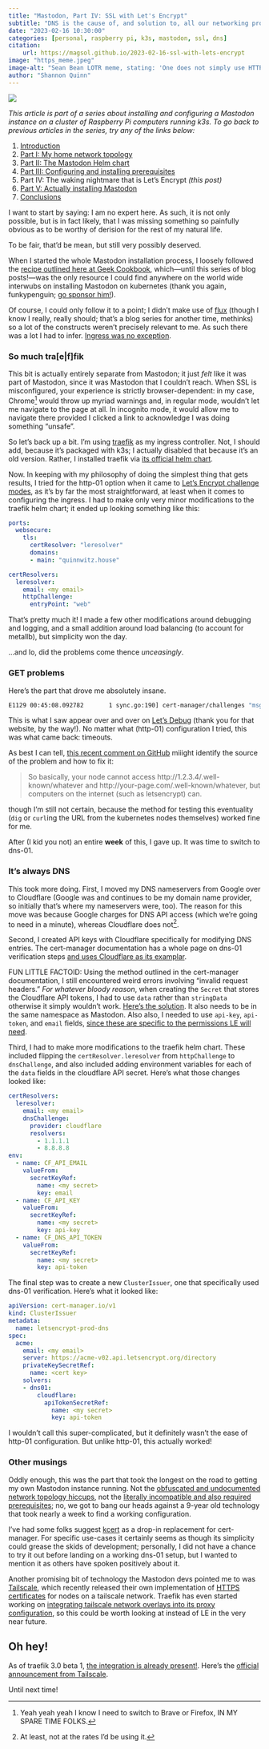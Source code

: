 ```yaml
---
title: "Mastodon, Part IV: SSL with Let's Encrypt"
subtitle: "DNS is the cause of, and solution to, all our networking problems"
date: "2023-02-16 10:30:00"
categories: [personal, raspberry pi, k3s, mastodon, ssl, dns]
citation:
    url: https://magsol.github.io/2023-02-16-ssl-with-lets-encrypt
image: "https_meme.jpeg"
image-alt: "Sean Bean LOTR meme, stating: 'One does not simply use HTTPS when it doesn't work' (obtained from imgflip)."
author: "Shannon Quinn"
---
```

![](https_meme.jpeg){.preview-image fig-alt="Sean Bean LOTR meme, stating: 'One does not simply use HTTPS when it doesn't work' (obtained from imgflip)."}

_This article is part of a series about installing and configuring a Mastodon instance on a cluster of Raspberry Pi computers running k3s. To go back to previous articles in the series, try any of the links below:_

 1. [Introduction](../2023-01-20-mastodon-instance-k3s-rpi-introduction/index.qmd)
 2. [Part I: My home network topology](../2023-01-23-mastodon-home-network-topology/index.qmd)
 3. [Part II: The Mastodon Helm chart](../2023-01-25-mastodon-helm-chart/index.qmd)
 4. [Part III: Configuring and installing prerequisites](../2023-02-09-configuring-and-installing-prereqs/index.qmd)
 5. Part IV: The waking nightmare that is Let's Encrypt _(this post)_
 6. [Part V: Actually installing Mastodon](../2023-02-24-installing-and-configuring-mastodon/index.qmd)
 7. [Conclusions](../2023-02-28-mastodon-conclusions/index.qmd)

I want to start by saying: I am no expert here. As such, it is not only possible, but is in fact likely, that I was missing something so painfully obvious as to be worthy of derision for the rest of my natural life.

To be fair, that'd be mean, but still very possibly deserved.

When I started the whole Mastodon installation process, I loosely followed the [recipe outlined here at Geek Cookbook](https://geek-cookbook.funkypenguin.co.nz/recipes/kubernetes/mastodon/), which---until this series of blog posts!---was the only resource I could find anywhere on the world wide interwubs on installing Mastodon on kubernetes (thank you again, funkypenguin; [go sponsor him!](https://github.com/sponsors/funkypenguin)).

Of course, I could only follow it to a point; I didn't make use of [flux](https://geek-cookbook.funkypenguin.co.nz/kubernetes/deployment/flux/) (though I know I really, really should; that's a blog series for another time, methinks) so a lot of the constructs weren't precisely relevant to me. As such there was a lot I had to infer. [Ingress was no exception](https://geek-cookbook.funkypenguin.co.nz/kubernetes/ingress/).

### So much tra[e|f]fik

This bit is actually entirely separate from Mastodon; it just _felt_ like it was part of Mastodon, since it was Mastodon that I couldn't reach. When SSL is misconfigured, your experience is strictly browser-dependent: in my case, Chrome^[Yeah yeah yeah I know I need to switch to Brave or Firefox, IN MY SPARE TIME FOLKS.] would throw up myriad warnings and, in regular mode, wouldn't let me navigate to the page at all. In incognito mode, it would allow me to navigate there provided I clicked a link to acknowledge I was doing something "unsafe".

So let's back up a bit. I'm using [traefik](https://traefik.io/) as my ingress controller. Not, I should add, because it's packaged with k3s; I actually disabled that because it's an old version. Rather, I installed traefik via [its official helm chart](https://github.com/traefik/traefik-helm-chart).

Now. In keeping with my philosophy of doing the simplest thing that gets results, I tried for the http-01 option when it came to [Let's Encrypt challenge modes](https://letsencrypt.org/docs/challenge-types/), as it's by far the most straightforward, at least when it comes to configuring the ingress. I had to make only very minor modifications to the traefik helm chart; it ended up looking something like this:

```.yaml
ports:
  websecure:
    tls:
      certResolver: "leresolver"
      domains:
      - main: "quinnwitz.house"

certResolvers:
  leresolver:
    email: <my email>
    httpChallenge:
      entryPoint: "web"
```

That's pretty much it! I made a few other modifications around debugging and logging, and a small addition around load balancing (to account for metallb), but simplicity won the day.

...and lo, did the problems come thence _unceasingly_.

### GET problems

Here's the part that drove me absolutely insane.

```.bash
E1129 00:45:08.092782       1 sync.go:190] cert-manager/challenges "msg"="propagation check failed" "error"="failed to perform self check GET request 'http://quinnwitz.house/.well-known/acme-challenge/jVKFmi_ulnESi0pCj-KnVC5mPt0RouNcfUOEKcYe9ro': Get \"http://quinnwitz.house/.well-known/acme-challenge/jVKFmi_ulnESi0pCj-KnVC5mPt0RouNcfUOEKcYe9ro\": context deadline exceeded (Client.Timeout exceeded while awaiting headers)" "dnsName"="quinnwitz.house" "resource_kind"="Challenge" "resource_name"="mastodon-tls-lzwbv-1403372365-523260434" "resource_namespace"="mastodon" "resource_version"="v1" "type"="HTTP-01"
```

This is what I saw appear over and over on [Let's Debug](https://letsdebug.net/) (thank you for that website, by the way!). No matter what (http-01) configuration I tried, this was what came back: timeouts.

As best I can tell, [this recent comment on GitHub](https://github.com/cert-manager/cert-manager/issues/3238#issuecomment-1384438850) miiight identify the source of the problem and how to fix it:

> So basically, your node cannot access http://1.2.3.4/.well-known/whatever and http://your-page.com/.well-known/whatever, but computers on the internet (such as letsencrypt) can.

though I'm still not certain, because the method for testing this eventuality (`dig` or `curl`ing the URL from the kubernetes nodes themselves) worked fine for me.

After (I kid you not) an entire **week** of this, I gave up. It was time to switch to dns-01.

### It's always DNS

This took more doing. First, I moved my DNS nameservers from Google over to Cloudflare (Google was and continues to be my domain name provider, so initially that's where my nameservers were, too). The reason for this move was because Google charges for DNS API access (which we're going to need in a minute), whereas Cloudflare does not^[At least, not at the rates I'd be using it.].

Second, I created API keys with Cloudflare specifically for modifying DNS entries. The cert-manager documentation has a whole page on dns-01 verification steps [and uses Cloudflare as its examplar](https://cert-manager.io/docs/configuration/acme/dns01/cloudflare/).

FUN LITTLE FACTOID: Using the method outlined in the cert-manager documentation, I still encountered weird errors involving "invalid request headers." _For whatever bloody reason_, when creating the `Secret` that stores the Cloudflare API tokens, I had to use `data` rather than `stringData` otherwise it simply wouldn't work. [Here's the solution](https://github.com/cert-manager/cert-manager/issues/3021#issuecomment-861894010). It also needs to be in the same namespace as Mastodon. Also also, I needed to use `api-key`, `api-token`, and `email` fields, [since these are specific to the permissions LE will need](https://go-acme.github.io/lego/dns/cloudflare/).

Third, I had to make more modifications to the traefik helm chart. These included flipping the `certResolver.leresolver` from `httpChallenge` to `dnsChallenge`, and also included adding environment variables for each of the `data` fields in the cloudflare API secret. Here's what those changes looked like:

```.yaml
certResolvers:
  leresolver:
    email: <my email>
    dnsChallenge:
      provider: cloudflare
      resolvers:
        - 1.1.1.1
        - 8.8.8.8
env:
  - name: CF_API_EMAIL
    valueFrom:
      secretKeyRef:
        name: <my secret>
        key: email
  - name: CF_API_KEY
    valueFrom:
      secretKeyRef:
        name: <my secret>
        key: api-key
  - name: CF_DNS_API_TOKEN
    valueFrom:
      secretKeyRef:
        name: <my secret>
        key: api-token
```

The final step was to create a new `ClusterIssuer`, one that specifically used dns-01 verification. Here's what it looked like:

```.yaml
apiVersion: cert-manager.io/v1
kind: ClusterIssuer
metadata:
  name: letsencrypt-prod-dns
spec:
  acme:
    email: <my email>
    server: https://acme-v02.api.letsencrypt.org/directory
    privateKeySecretRef:
      name: <cert key>
    solvers:
    - dns01:
        cloudflare:
          apiTokenSecretRef:
            name: <my secret>
            key: api-token
```

I wouldn't call this super-complicated, but it definitely wasn't the ease of http-01 configuration. But unlike http-01, this actually worked!

### Other musings

Oddly enough, this was the part that took the longest on the road to getting my own Mastodon instance running. Not the [obfuscated and undocumented network topology hiccups](../2023-01-23-mastodon-home-network-topology/index.qmd), not the [literally incompatible and also required prerequisites](../2023-02-09-configuring-and-installing-prereqs/index.qmd); no, we got to bang our heads against a 9-year old technology that took nearly a week to find a working configuration.

I've had some folks suggest [kcert](https://github.com/nabsul/kcert) as a drop-in replacement for cert-manager. For specific use-cases it certainly seems as though its simplicity could grease the skids of development; personally, I did not have a chance to try it out before landing on a working dns-01 setup, but I wanted to mention it as others have spoken positively about it.

Another promising bit of technology the Mastodon devs pointed me to was [Tailscale](https://tailscale.com/), which recently released their own implementation of [HTTPS certificates](https://tailscale.com/kb/1153/enabling-https/) for nodes on a tailscale network. Traefik has even started working on [integrating tailscale network overlays into its proxy configuration](https://traefik.io/blog/exploring-the-tailscale-traefik-proxy-integration/), so this could be worth looking at instead of LE in the very near future.

::: {.callout-tip}
## Oh hey!

As of traefik 3.0 beta 1, [the integration is already present!](https://tailscale.com/kb/1234/traefik-certificates/). Here's the [official announcement from Tailscale](https://tailscale.com/blog/traefik-certificate-resolver/).
:::

Until next time!